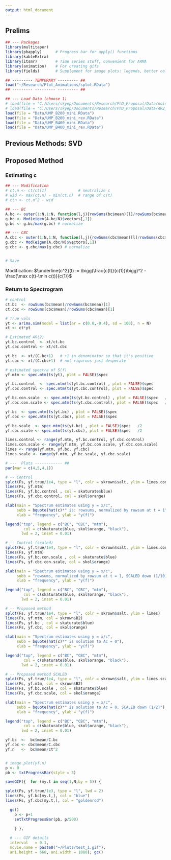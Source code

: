 ```yaml
---
output: html_document
---
```



## Prelims

```r
## --- Packages 
library(multitaper)   
library(pbapply)      # Progress bar for apply() functions
library(kableExtra)   
library(itsmr)        # Time series stuff, convenient for ARMA
library(animation)    # For creating gifs
library(fields)       # Supplement for image plots: legends, better colour

## --------- TEMPORARY --------- ##
load("~/Research/Plot_Animations/splot.RData")
## --------- --------- --------- ##
```


```r
## --- Load Data (choose 1)
# load(file = "C:/Users/skyep/Documents/Research/PhD_Proposal/Data/noise_B200_mini.RData")  # white noise [trival][[NO SERIOUSLY TRIVIAL]]
# load(file = "C:/Users/skyep/Documents/Research/PhD_Proposal/Data/AR2_B200_mini.RData")    # AR(2) [also trivial]
load(file = "Data/UMP_B200_mini.RData")       
load(file = "Data/UMP_B200_mini_rev.RData")   
load(file = "Data/UMP_B400_mini.RData")    
load(file = "Data/UMP_B400_mini_rev.RData")
```

## Previous Methods: SVD

## Proposed Method

### Estimating c

```r

## --- Modification
# ct.n <- ct/ct[1]              # neutralize c
# wid <- max(ct.n) - min(ct.n)  # range of c(t)
# ctn <- ct.n^2 - wid

## --- BC
A.bc <- outer(1:N,1:N, function(l,j){rowSums(bc$mean)[l]/rowSums(bc$mean)[j]})
g.bc <- Mod(eigen(A.bc/N)$vectors[,1])
g.bc <- g.bc/max(g.bc) # normalize

## --- CBC
A.cbc <- outer(1:N,1:N, function(l,j){rowSums(cbc$mean)[l]/rowSums(cbc$mean)[j]})
g.cbc <- Mod(eigen(A.cbc/N)$vectors[,1])
g.cbc <- g.cbc/max(g.cbc) # normalize


# Save

```



Modification: $\underline{c^2}(t) := \bigg(\frac{c(t)}{c(1)}\bigg)^2 - \frac{\max c(t)-\min c(t)}{c(1)}$

### Return to Spectrogram

```r
# control
ct.bc  <- rowSums(bc$mean)/rowSums(bc$mean)[1]
ct.cbc <- rowSums(cbc$mean)/rowSums(cbc$mean)[1]

# True vals
yt <- arima.sim(model = list(ar = c(0.8,-0.4), sd = 100), n = N)
xt <- ct*yt

# Estimated AR(2)
yt.bc.control  <- xt/ct.bc
yt.cbc.control <- xt/ct.cbc

yt.bc  <- xt/(C.bc+1)   # +1 in denominator so that it's positive
yt.cbc <- xt/(C.cbc+1)  # not rigorous just desperate

# estimated spectra of S(f)
yf.mtm <- spec.mtm(ts(yt), plot = FALSE)$spec

yf.bc.control  <- spec.mtm(ts(yt.bc.control) , plot = FALSE)$spec
yf.cbc.control <- spec.mtm(ts(yt.cbc.control), plot = FALSE)$spec

yf.bc.con.scale  <- spec.mtm(ts(yt.bc.control) , plot = FALSE)$spec   / 1e1
yf.cbc.con.scale <- spec.mtm(ts(yt.cbc.control), plot = FALSE)$spec   / 1e1

yf.bc  <- spec.mtm(ts(yt.bc) , plot = FALSE)$spec
yf.cbc <- spec.mtm(ts(yt.cbc), plot = FALSE)$spec

yf.bc.scale  <- spec.mtm(ts(yt.bc) , plot = FALSE)$spec   /2
yf.cbc.scale <- spec.mtm(ts(yt.cbc), plot = FALSE)$spec   /2

limes.control <- range(yf.mtm, yf.bc.control, yf.cbc.control)
limes.con.scale <- range(yf.mtm, yf.bc.con.scale, yf.cbc.con.scale)
limes <- range(yf.mtm, yf.bc, yf.cbc)
limes.scale <- range(yf.mtm, yf.bc.scale, yf.cbc.scale) 

```

```r

# ---  Plots ------------ ## 
par(mar = c(4,5,4,1))

# -- Control 
splot(Fs, yf.true/1e4, type = "l", colr = skrown$salt, ylim = limes.control)
lines(Fs, yf.mtm)
lines(Fs, yf.bc.control , col = skaturate$blue)
lines(Fs, yf.cbc.control, col = skol$orange)

slab(main = "Spectrum estimates using y = x/c",
     subb = bquote(hat(c)*" is: rowsums, normalized by rowsum at t = 1"),
     xlab = "frequency", ylab = "y(f)")

legend("top", legend = c("BC", "CBC", "mtm"),
        col = c(skaturate$blue, skol$orange, "black"),
       lwd = 2, inset = 0.01)

# -- Control (scaled)
splot(Fs, yf.true/1e4, type = "l", colr = skrown$salt, ylim = limes.con.scale)
lines(Fs, yf.mtm)
lines(Fs, yf.bc.con.scale , col = skaturate$blue)
lines(Fs, yf.cbc.con.scale, col = skol$orange)

slab(main = "Spectrum estimates using y = x/c",
     subb = "rowsums, normalized by rowsum at t = 1, SCALED down (1/10)",
     xlab = "frequency", ylab = "y(f)")

legend("top", legend = c("BC", "CBC", "mtm"),
        col = c(skaturate$blue, skol$orange, "black"),
       lwd = 2, inset = 0.01)

# -- Proposed method
splot(Fs, yf.true/1e4, type = "l", colr = skrown$salt, ylim = limes)
lines(Fs, yf.mtm, col = skrown$B2)
lines(Fs, yf.bc , col = skaturate$blue)
lines(Fs, yf.cbc, col = skol$orange)

slab(main = "Spectrum estimates using y = x/c",
     subb = bquote(hat(c)*" is solution to Ac = 0"),
     xlab = "frequency", ylab = "y(f)")

legend("top", legend = c("BC", "CBC", "mtm"),
        col = c(skaturate$blue, skol$orange, "black"),
       lwd = 2, inset = 0.01)

# -- Proposed method SCALED
splot(Fs, yf.true/1e4, type = "l", colr = skrown$salt, ylim = limes.scale)
lines(Fs, yf.mtm, col = skrown$B2)
lines(Fs, yf.bc.scale , col = skaturate$blue)
lines(Fs, yf.cbc.scale, col = skol$orange)

slab(main = "Spectrum estimates using y = x/c",
     subb = bquote(hat(c)*" is solution to Ac = 0, SCALED down (1/2)"),
     xlab = "frequency", ylab = "y(f)")

legend("top", legend = c("BC", "CBC", "mtm"),
        col = c(skaturate$blue, skol$orange, "black"),
       lwd = 2, inset = 0.01)

```
























```r
yf.bc  <-  bc$mean/C.bc
yf.cbc <- cbc$mean/C.cbc
yf.n   <-  bc$mean/ct^2


# image.plot(yf.n)
p <- 0
pb <- txtProgressBar(style = 3)

saveGIF({  for (my.t in seq(1,N,by = 5)) {

splot(Fs, yf.true/1e3, type = "l", lwd = 2)
lines(Fs, yf.bc[my.t,], col = "blue")
lines(Fs, yf.cbc[my.t,], col = "goldenrod")

  gc()
    p <- p+1
    setTxtProgressBar(pb, p/500)

    } },
  
  # --- GIF details
  interval   = 0.1,
  movie.name = paste0("~/Plots/test_1.gif"),
  ani.height = 668, ani.width = 1080); gc()
```




























